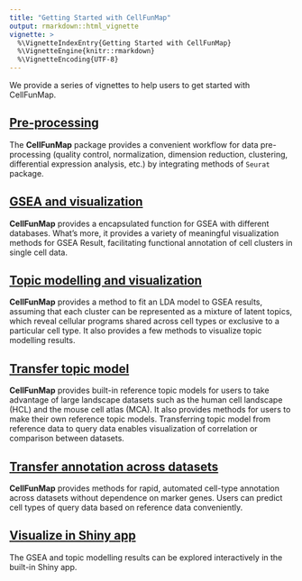 ```yaml
---
title: "Getting Started with CellFunMap"
output: rmarkdown::html_vignette
vignette: >
  %\VignetteIndexEntry{Getting Started with CellFunMap}
  %\VignetteEngine{knitr::rmarkdown}
  %\VignetteEncoding{UTF-8}
---
```


We provide a series of vignettes to help users to get started with CellFunMap.

## [Pre-processing](pre-processing.html)

The **CellFunMap** package provides a convenient workflow for data pre-processing (quality control, normalization, dimension reduction, clustering, differential expression analysis, etc.) by integrating methods of `Seurat` package.

## [GSEA and visualization](visualization_gsea.html)

**CellFunMap** provides a encapsulated function for GSEA with different databases. What's more, it provides a variety of meaningful visualization methods for GSEA Result, facilitating functional annotation of cell clusters in single cell data. 

## [Topic modelling and visualization](topicmodel_visualization.html)

**CellFunMap** provides a method to fit an LDA model to GSEA results, assuming that each cluster can be represented as a mixture of latent topics, which reveal cellular programs shared across cell types or exclusive to a particular cell type. It also provides a few methods to visualize topic modelling results.

## [Transfer topic model](transfer_topicmodel.html)

**CellFunMap** provides built-in reference topic models for users to take advantage of large landscape datasets such as the human cell landscape (HCL) and the mouse cell atlas (MCA). It also provides methods for users to make their own reference topic models. Transferring topic model from reference data to query data enables visualization of correlation or comparison between datasets.

## [Transfer annotation across datasets](transfer_annotation.html)

**CellFunMap** provides methods for rapid, automated cell-type annotation across datasets without dependence on marker genes. Users can predict cell types of query data based on reference data conveniently.

## [Visualize in Shiny app](shiny_app.html)

The GSEA and topic modelling results can be explored interactively in the built-in Shiny app.



